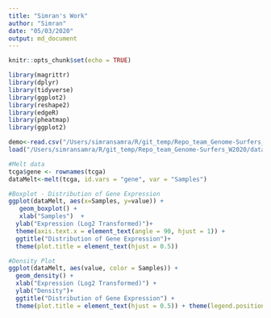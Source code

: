 ```yaml
---
title: "Simran's Work"
author: "Simran"
date: "05/03/2020"
output: md_document
---
```


```r
knitr::opts_chunk$set(echo = TRUE)
```

```r
library(magrittr)
library(dplyr)
library(tidyverse)
library(ggplot2)
library(reshape2)
library(edgeR)
library(pheatmap)
library(ggplot2)
```

```r
demo<-read.csv("/Users/simransamra/R/git_temp/Repo_team_Genome-Surfers_W2020/data/raw_data/tcga_paad_clinical.csv")
load("/Users/simransamra/R/git_temp/Repo_team_Genome-Surfers_W2020/data/raw_data/tcga_paad.RData")

#Melt data
tcga$gene <- rownames(tcga)
dataMelt<-melt(tcga, id.vars = "gene", var = "Samples")
```

```r
#Boxplot - Distribution of Gene Expression
ggplot(dataMelt, aes(x=Samples, y=value)) + 
   geom_boxplot() + 
   xlab("Samples")  + 
  ylab("Expression (Log2 Transformed)")+ 
  theme(axis.text.x = element_text(angle = 90, hjust = 1)) +
  ggtitle("Distribution of Gene Expression")+
  theme(plot.title = element_text(hjust = 0.5))
```

```r
#Density Plot
ggplot(dataMelt, aes(value, color = Samples)) + 
  geom_density() + 
  xlab("Expression (Log2 Transformed)") +
  ylab("Density")+ 
  ggtitle("Distribution of Gene Expression") +
  theme(plot.title = element_text(hjust = 0.5)) + theme(legend.position="bottom")
```
